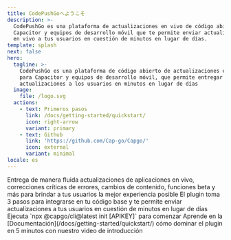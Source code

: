 ```yaml
---
title: CodePushGoへようこそ
description: >-
  CodePushGo es una plataforma de actualizaciones en vivo de código abierto para
  Capacitor y equipos de desarrollo móvil que te permite enviar actualizaciones
  en vivo a tus usuarios en cuestión de minutos en lugar de días.
template: splash
next: false
hero:
  tagline: >-
    CodePushGo es una plataforma de código abierto de actualizaciones en tiempo real
    para Capacitor y equipos de desarrollo móvil, que permite entregar
    actualizaciones a los usuarios en minutos en lugar de días
  image:
    file: /logo.svg
  actions:
    - text: Primeros pasos
      link: /docs/getting-started/quickstart/
      icon: right-arrow
      variant: primary
    - text: Github
      link: 'https://github.com/Cap-go/Capgo/'
      icon: external
      variant: minimal
locale: es
---
```



<CardGrid stagger>
  <Card title="El poder de la Actualización en Vivo" icon="rocket">
    Entrega de manera fluida actualizaciones de aplicaciones en vivo, correcciones críticas de errores, cambios de contenido, funciones beta y más para brindar a tus usuarios la mejor experiencia posible
  </Card>
  <Card title="Fácil de integrar" icon="pencil">
    El plugin toma 3 pasos para integrarse en tu código base y te permite enviar actualizaciones a tus usuarios en cuestión de minutos en lugar de días
  </Card>
  <Card title="Instalación" icon="setting">
    Ejecuta `npx @capgo/cli@latest init [APIKEY]` para comenzar
  </Card>
  <Card title="Documentación extensa" icon="open-book">
    Aprende en la [Documentación](/docs/getting-started/quickstart/) cómo dominar el plugin en 5 minutos con nuestro video de introducción
  </Card>
</CardGrid>